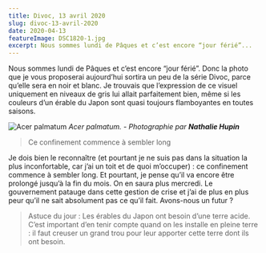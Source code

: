```yaml
---
title: Divoc, 13 avril 2020
slug: divoc-13-avril-2020
date: 2020-04-13
featureImage: DSC1820-1.jpg
excerpt: Nous sommes lundi de Pâques et c’est encore “jour férié”...
---
```


Nous sommes lundi de Pâques et c’est encore “jour férié”. Donc la photo que je vous proposerai aujourd’hui sortira un peu de la série Divoc, parce qu’elle sera en noir et blanc. Je trouvais que l’expression de ce visuel uniquement en niveaux de gris lui allait parfaitement bien, même si les couleurs d’un érable du Japon sont quasi toujours flamboyantes en toutes saisons.

![Acer palmatum](DSC1820-1.jpg)
_Acer palmatum. - Photographie par **Nathalie Hupin**_

> Ce confinement commence à sembler long

Je dois bien le reconnaître (et pourtant je ne suis pas dans la situation la plus inconfortable, car j’ai un toit et de quoi m’occuper) : ce confinement commence à sembler long. Et pourtant, je pense qu’il va encore être prolongé jusqu’à la fin du mois. On en saura plus mercredi. Le gouvernement patauge dans cette gestion de crise et j’ai de plus en plus peur qu’il ne sait absolument pas ce qu’il fait. Avons-nous un futur ?

> Astuce du jour : Les érables du Japon ont besoin d’une terre acide. C’est important d’en tenir compte quand on les installe en pleine terre : il faut creuser un grand trou pour leur apporter cette terre dont ils ont besoin.
